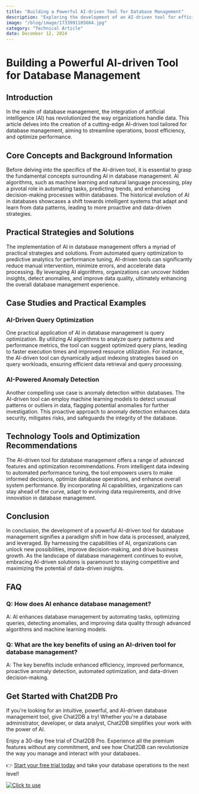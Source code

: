 ```yaml
---
title: "Building a Powerful AI-driven Tool for Database Management"
description: "Exploring the development of an AI-driven tool for efficient database management, enhancing productivity and performance."
image: "/blog/image/1733991105664.jpg"
category: "Technical Article"
date: December 12, 2024
---
```


# Building a Powerful AI-driven Tool for Database Management


<Authors date="December 12, 2024">
  <Author name="Jing" link="https://chat2db.ai" />
</Authors>

## Introduction

In the realm of database management, the integration of artificial intelligence (AI) has revolutionized the way organizations handle data. This article delves into the creation of a cutting-edge AI-driven tool tailored for database management, aiming to streamline operations, boost efficiency, and optimize performance.

## Core Concepts and Background Information

Before delving into the specifics of the AI-driven tool, it is essential to grasp the fundamental concepts surrounding AI in database management. AI algorithms, such as machine learning and natural language processing, play a pivotal role in automating tasks, predicting trends, and enhancing decision-making processes within databases. The historical evolution of AI in databases showcases a shift towards intelligent systems that adapt and learn from data patterns, leading to more proactive and data-driven strategies.

## Practical Strategies and Solutions

The implementation of AI in database management offers a myriad of practical strategies and solutions. From automated query optimization to predictive analytics for performance tuning, AI-driven tools can significantly reduce manual intervention, minimize errors, and accelerate data processing. By leveraging AI algorithms, organizations can uncover hidden insights, detect anomalies, and improve data quality, ultimately enhancing the overall database management experience.

## Case Studies and Practical Examples

### AI-Driven Query Optimization

One practical application of AI in database management is query optimization. By utilizing AI algorithms to analyze query patterns and performance metrics, the tool can suggest optimized query plans, leading to faster execution times and improved resource utilization. For instance, the AI-driven tool can dynamically adjust indexing strategies based on query workloads, ensuring efficient data retrieval and query processing.

### AI-Powered Anomaly Detection

Another compelling use case is anomaly detection within databases. The AI-driven tool can employ machine learning models to detect unusual patterns or outliers in data, flagging potential anomalies for further investigation. This proactive approach to anomaly detection enhances data security, mitigates risks, and safeguards the integrity of the database.

## Technology Tools and Optimization Recommendations

The AI-driven tool for database management offers a range of advanced features and optimization recommendations. From intelligent data indexing to automated performance tuning, the tool empowers users to make informed decisions, optimize database operations, and enhance overall system performance. By incorporating AI capabilities, organizations can stay ahead of the curve, adapt to evolving data requirements, and drive innovation in database management.

## Conclusion

In conclusion, the development of a powerful AI-driven tool for database management signifies a paradigm shift in how data is processed, analyzed, and leveraged. By harnessing the capabilities of AI, organizations can unlock new possibilities, improve decision-making, and drive business growth. As the landscape of database management continues to evolve, embracing AI-driven solutions is paramount to staying competitive and maximizing the potential of data-driven insights.

## FAQ

### Q: How does AI enhance database management?

A: AI enhances database management by automating tasks, optimizing queries, detecting anomalies, and improving data quality through advanced algorithms and machine learning models.

### Q: What are the key benefits of using an AI-driven tool for database management?

A: The key benefits include enhanced efficiency, improved performance, proactive anomaly detection, automated optimization, and data-driven decision-making.


## Get Started with Chat2DB Pro

If you're looking for an intuitive, powerful, and AI-driven database management tool, give Chat2DB a try! Whether you're a database administrator, developer, or data analyst, Chat2DB simplifies your work with the power of AI.

Enjoy a 30-day free trial of Chat2DB Pro. Experience all the premium features without any commitment, and see how Chat2DB can revolutionize the way you manage and interact with your databases.

👉 [Start your free trial today](https://chat2db.ai/pricing) and take your database operations to the next level!


[![Click to use](/image/blog/bg/chat2db.jpg)](https://chat2db.ai/)
